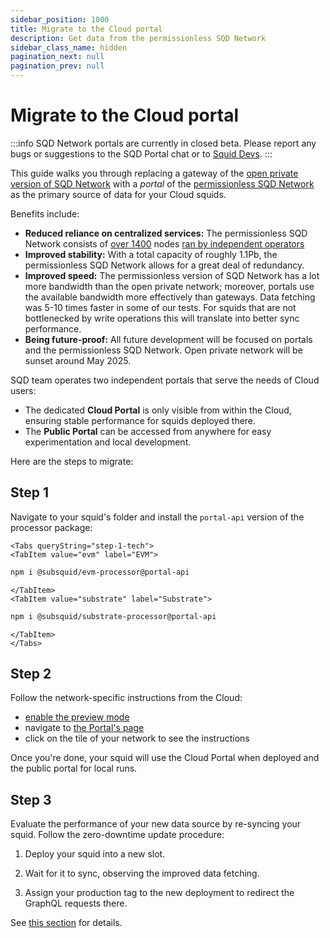 ```yaml
---
sidebar_position: 1000
title: Migrate to the Cloud portal
description: Get data from the permissionless SQD Network
sidebar_class_name: hidden
pagination_next: null
pagination_prev: null
---
```



# Migrate to the Cloud portal

:::info
SQD Network portals are currently in closed beta. Please report any bugs or suggestions to the SQD Portal chat or to [Squid Devs](https://t.me/HydraDevs).
:::

This guide walks you through replacing a gateway of the [open private version of SQD Network](/subsquid-network/overview/#open-private-network) with a *portal* of the [permissionless SQD Network](/subsquid-network/overview/#permissionless-public-network) as the primary source of data for your Cloud squids.

Benefits include:

 - **Reduced reliance on centralized services:** The permissionless SQD Network consists of [over 1400](https://arbiscan.io/address/0x36e2b147db67e76ab67a4d07c293670ebefcae4e#readContract#F6) nodes [ran by independent operators](/subsquid-network/participate/worker)
 - **Improved stability:** With a total capacity of roughly 1.1Pb, the permissionless SQD Network allows for a great deal of redundancy.
 - **Improved speed:** The permissionless version of SQD Network has a lot more bandwidth than the open private network; moreover, portals use the available bandwidth more effectively than gateways. Data fetching was 5-10 times faster in some of our tests. For squids that are not bottlenecked by write operations this will translate into better sync performance.
 - **Being future-proof:** All future development will be focused on portals and the permissionless SQD Network. Open private network will be sunset around May 2025.

SQD team operates two independent portals that serve the needs of Cloud users:
 * The dedicated **Cloud Portal** is only visible from within the Cloud, ensuring stable performance for squids deployed there.
 * The **Public Portal** can be accessed from anywhere for easy experimentation and local development.

Here are the steps to migrate:

## Step 1

Navigate to your squid's folder and install the `portal-api` version of the processor package:

```mdx-code-block
<Tabs queryString="step-1-tech">
<TabItem value="evm" label="EVM">
```

```bash
npm i @subsquid/evm-processor@portal-api
```

```mdx-code-block
</TabItem>
<TabItem value="substrate" label="Substrate">
```

```bash
npm i @subsquid/substrate-processor@portal-api
```

```mdx-code-block
</TabItem>
</Tabs>
```

## Step 2

Follow the network-specific instructions from the Cloud:

 * [enable the preview mode](https://app.subsquid.io/preview)
 * navigate to [the Portal's page](https://app.subsquid.io/portal)
 * click on the tile of your network to see the instructions

Once you're done, your squid will use the Cloud Portal when deployed and the public portal for local runs.

## Step 3

Evaluate the performance of your new data source by re-syncing your squid. Follow the zero-downtime update procedure:

1. Deploy your squid into a new slot.

2. Wait for it to sync, observing the improved data fetching.

3. Assign your production tag to the new deployment to redirect the GraphQL requests there.

See [this section](/cloud/resources/slots-and-tags/#zero-downtime-updates) for details.
